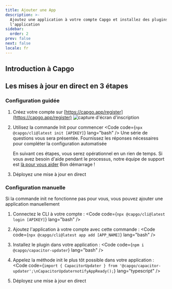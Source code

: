 ```yaml
---
title: Ajouter une App
description: >-
  Ajoutez une application à votre compte Capgo et installez des plugins dans
  l'application
sidebar:
  order: 2
prev: false
next: false
locale: fr
---
```



## Introduction à Capgo
<YouTube id="NzXXKoyhTIo" title="Capgo en 15 minutes" />

## Les mises à jour en direct en 3 étapes

### Configuration guidée

<Steps>

1. Créez votre compte sur [https://capgo.app/register](https://capgo.app/register)
![capture d'écran d'inscription](/signup.webp "capture d'écran d'inscription")

2. Utilisez la commande Init pour commencer <Code code={`npx @capgo/cli@latest init [APIKEY]`} lang="bash" /> Une série de questions vous sera présentée. Fournissez les réponses nécessaires pour compléter la configuration automatisée<Aside type="tip">En suivant ces étapes, vous serez opérationnel en un rien de temps. Si vous avez besoin d'aide pendant le processus, notre équipe de support est [là pour vous aider](support.capgo.app) Bon démarrage !</Aside>

3. Déployez une mise à jour en direct <LinkCard href="/docs/getting-started/deploy/" title="Déployer une mise à jour en direct" description="Apprenez comment déployer une mise à jour en direct pour votre application" />

</Steps>

### Configuration manuelle

Si la commande init ne fonctionne pas pour vous, vous pouvez ajouter une application manuellement

<Steps>

1. Connectez le CLI à votre compte : <Code code={`npx @capgo/cli@latest login [APIKEY]`} lang="bash" />

2. Ajoutez l'application à votre compte avec cette commande : <Code code={`npx @capgo/cli@latest app add [APP_NAME]`} lang="bash" />

3. Installez le plugin dans votre application : <Code code={`npm i @capgo/capacitor-updater`} lang="bash" />

4. Appelez la méthode init le plus tôt possible dans votre application : <Code code={`import { CapacitorUpdater } from '@capgo/capacitor-updater';\nCapacitorUpdaternotifyAppReady();`} lang="typescript" />

5. Déployez une mise à jour en direct <LinkCard href="/docs/getting-started/deploy/" title="Déployer une mise à jour en direct" description="Apprenez comment déployer une mise à jour en direct pour votre application" />

</Steps>
